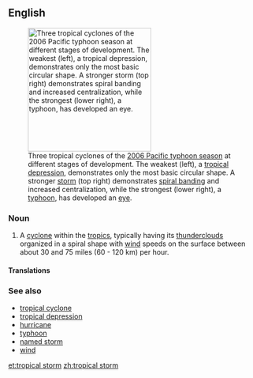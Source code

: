 ==English==
[[File:Typhoon saomai 060807.jpg|thumb|right|250px|Three tropical cyclones of the [[2006 Pacific typhoon season]] at different stages of development. The weakest (left), a [[tropical depression]], demonstrates only the most basic circular shape. A stronger [[tropical storm|storm]] (top right) demonstrates [[rainbands|spiral banding]] and increased centralization, while the strongest (lower right), a [[typhoon]], has developed an [[eye (cyclone)|eye]].]]
===Noun===
{{en-noun|head=[[tropical]] [[storm]]}}

# A [[cyclone]] within the [[tropics]], typically having its [[thundercloud]]s organized in a spiral shape with [[wind]] speeds on the surface between about 30 and 75 miles (60 - 120 km) per hour.
====Translations====
{{trans-top}}
{{trans-mid}}
{{trans-bottom}}
===See also===
* [[tropical cyclone]]
*[[tropical depression]]
* [[hurricane]]
*[[typhoon]]
*[[named storm]]
* [[wind]]

[[et:tropical storm]]
[[zh:tropical storm]]